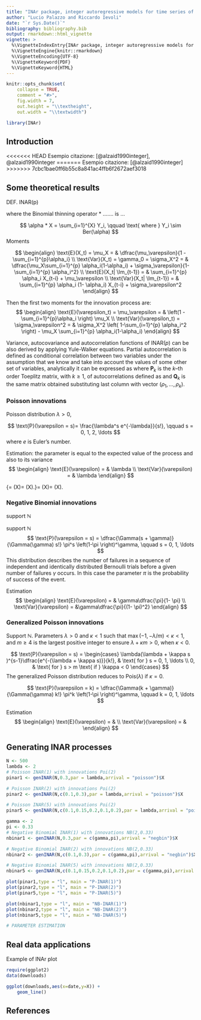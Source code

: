 ```yaml
---
title: "INAr package, integer autoregressive models for time series of counts"
author: "Lucio Palazzo and Riccardo Ievoli"
date: "`r Sys.Date()`"
bibliography: bibliography.bib
output: rmarkdown::html_vignette
vignette: >
  %\VignetteIndexEntry{INAr package, integer autoregressive models for time series of counts}
  %\VignetteEngine{knitr::rmarkdown}
  %\VignetteEncoding{UTF-8}
  %\VignetteKeyword{PDF}
  %\VignetteKeyword{HTML}
---
```


```r
knitr::opts_chunk$set(
    collapse = TRUE,
    comment = "#>",
    fig.width = 7,
    out.height = "\\textheight",
    out.width = "\\textwidth")
```

```r
library(INAr)
```


## Introduction 

<<<<<<< HEAD
Esempio citazione: [@alzaid1990integer], @alzaid1990integer 
=======
Esempio citazione: [@alzaid1990integer] 
>>>>>>> 7cbc1bae0ff6b55c8a841ac4ffb6f2672aef3018


## Some theoretical results

DEF. INAR(p)

\begin{equation}\label{eq:inarp}
X_t = \alpha_1 * X_{t-1} + \cdots + \alpha_p * X_{t-p} + \varepsilon_t
\end{equation}

where the Binomial thinning operator ${*}$ .......
is ...

$$
\alpha * X = \sum_{i=1}^{X} Y_i, \qquad \text{ where } Y_i \sim Ber(\alpha)
$$
Moments 

$$
\begin{align}
\text{E}(X_t) = \mu_X = & \dfrac{\mu_\varepsilon}{1 - \sum_{i=1}^{p}\alpha_i} \\
\text{Var}(X_t) = \gamma_0 = \sigma_X^2 = & \dfrac{\mu_X\sum_{i=1}^{p} \alpha_i(1-\alpha_i) + \sigma_\varepsilon}{1-\sum_{i=1}^{p} \alpha_i^2} \\
\text{E}(X_t| \Im_{t-1}) = & \sum_{i=1}^{p} \alpha_i X_{t-i} + \mu_\varepsilon \\
\text{Var}(X_t| \Im_{t-1}) = & \sum_{i=1}^{p} \alpha_i (1- \alpha_i) X_{t-i} + \sigma_\varepsilon^2
\end{align}
$$

Then the first two moments for the innovation process are:
$$
\begin{align}
\text{E}(\varepsilon_t) = \mu_\varepsilon = & \left(1 - \sum_{i=1}^{p}\alpha_i \right) \mu_X \\
\text{Var}(\varepsilon_t) = \sigma_\varepsilon^2 = &
\sigma_X^2 \left( 1-\sum_{i=1}^{p} \alpha_i^2 \right) - \mu_X \sum_{i=1}^{p} \alpha_i(1-\alpha_i)
\end{align}
$$

Variance, autocovariance and autocorrelation functions of INAR$(p)$ can be also derived by applying Yule-Walker equations.
Partial autocorrelation is defined as conditional correlation between two variables under the assumption that we know and take into account the values of some other set of variables, analytically it can be expressed as
\begin{equation*}
	\phi_k = \mbox{Cov}\big( X_{t} - \mbox{E}(X_t | X_{t-1}, \ldots, X_{t + k-1}),  X_{t-k} - \mbox{E}(X_{t-k} | X_{t-1}, \ldots, X_{t + k-1})\big) = \frac{|\mathbf{Q}_k|}{|\mathbf{P}_k|}
\end{equation*}
where $\mathbf{P}_k$ is the $k$--th order Toeplitz matrix, with $k \geq 1$, of autocorrelations defined as
\begin{equation*}
 \mathbf{P}_k  = 
% \begin{pmatrix}
%  \rho_0 & \rho_1 & \cdots & \rho_{k-1} \\ 
%  \rho_1 & \rho_0 & \cdots & \rho_{k-2} \\ 
%  \vdots & \vdots & \ddots & \vdots \\ 
%  \rho_{k-1} & \rho_{k-2} & \cdots & \rho_0 \\ 
% \end{pmatrix}
% =
\begin{pmatrix}
	1 & \rho_1 & \cdots & \rho_{k-1} \\ 
	\rho_1 & 1 & \cdots & \rho_{k-2} \\ 
	\vdots & \vdots & \ddots & \vdots \\ 
	\rho_{k-1} & \rho_{k-2} & \cdots & 1 \\ 
\end{pmatrix}
\end{equation*}
and $\mathbf{Q}_k$ is the same matrix obtained substituting last column with vector $(\rho_1, \ldots, \rho_k )$.\par\medskip


### Poisson innovations 

Poisson distribution $\lambda >0$,

$$
\text{P}(\varepsilon = s)= \frac{\lambda^s e^{-\lambda}}{s!}, \qquad s = 0, 1, 2, \ldots
$$
where $e$ is Euler's number.

Estimation: the parameter is equal to the expected value of the process and also to its variance
$$
\begin{align}
\text{E}(\varepsilon) = & \lambda \\
\text{Var}(\varepsilon) = & \lambda  
\end{align}
$$

{\displaystyle \lambda =\operatorname {E} (X)=\operatorname {Var} (X).}\lambda =\operatorname {E} (X)=\operatorname {Var} (X).


### Negative Binomial innovations 

support $\mathbb{N}$
<!-- parameters $\gamma \in \mathbb{N}$ and $\beta > 0$ -->
<!-- $$  -->
<!-- \text{P}(\varepsilon = k) = \dfrac{\Gamma(k + \gamma)}{\Gamma(\gamma) k!} \left( \frac{\beta}{1+\beta}\right)^\gamma \left(\frac{1}{1+\beta}\right)^k, \qquad k = 0, 1, 2, \ldots -->
<!-- $$ -->
<!-- this equation expresses the probability of having $k$ successes before $\gamma$ failures and $\beta$ expresses the ratio between the number of failures until the experiment is stopped and the expectation of the process. -->

support $\mathbb{N}$
$$ 
\text{P}(\varepsilon = s) = \dfrac{\Gamma(s + \gamma)}{\Gamma(\gamma) s!} \pi^s \left(1-\pi \right)^\gamma, \qquad s = 0, 1, \ldots
$$
This distribution describes the number of failures in a sequence of independent and identically distributed Bernoulli trials before a given number of failures $\gamma$ occurs. In this case the parameter $\pi$ is the probability of success of the event.

Estimation
$$
\begin{align}
\text{E}(\varepsilon) = & \gamma\dfrac{\pi}{1- \pi} \\
\text{Var}(\varepsilon) = &\gamma\dfrac{\pi}{(1- \pi)^2}
\end{align}
$$


### Generalized Poisson innovations 

Support $\mathbb{N}$.
Parameters $\lambda >0$ and $\kappa < 1$ such that $\max(-1,-\lambda /m) < \kappa < 1$, and $m \geq 4$ is the largest positive integer to ensure $\lambda + \kappa m > 0$, when $\kappa < 0$.

$$ 
\text{P}(\varepsilon = s) =
\begin{cases}
\lambda(\lambda + \kappa s )^{s-1}\dfrac{e^{-(\lambda + \kappa s)}}{k!},  & \text{ for } s = 0, 1, \ldots \\
0, & \text{ for } s > m \text{ if } \kappa < 0 
\end{cases}
$$
The generalized Poisson distribution reduces to Pois($\lambda$) if $\kappa = 0$.

$$ 
\text{P}(\varepsilon = k) = \dfrac{\Gamma(k + \gamma)}{\Gamma(\gamma) k!} \pi^k \left(1-\pi \right)^\gamma, \qquad k = 0, 1, \ldots
$$

Estimation
$$
\begin{align}
\text{E}(\varepsilon) = &   \\
\text{Var}(\varepsilon) = & 
\end{align}
$$


## Generating INAR processes


```r
N <- 500
lambda <- 2
# Poisson INAR(1) with innovations Poi(2)
pinar1 <- genINAR(N,0.3,par = lambda,arrival = "poisson")$X

# Poisson INAR(2) with innovations Poi(2)
pinar2 <- genINAR(N,c(0.1,0.3),par = lambda,arrival = "poisson")$X

# Poisson INAR(5) with innovations Poi(2)
pinar5 <- genINAR(N,c(0.1,0.15,0.2,0.1,0.2),par = lambda,arrival = "poisson")$X

gamma <- 2
pi <- 0.33
# Negative Binomial INAR(1) with innovations NB(2,0.33)
nbinar1 <- genINAR(N,0.3,par = c(gamma,pi),arrival = "negbin")$X

# Negative Binomial INAR(2) with innovations NB(2,0.33)
nbinar2 <- genINAR(N,c(0.1,0.3),par = c(gamma,pi),arrival = "negbin")$X

# Negative Binomial INAR(5) with innovations NB(2,0.33)
nbinar5 <- genINAR(N,c(0.1,0.15,0.2,0.1,0.2),par = c(gamma,pi),arrival = "negbin")$X

plot(pinar1,type = "l", main = "P-INAR(1)")
plot(pinar2,type = "l", main = "P-INAR(2)")
plot(pinar5,type = "l", main = "P-INAR(5)")

plot(nbinar1,type = "l", main = "NB-INAR(1)")
plot(nbinar2,type = "l", main = "NB-INAR(2)")
plot(nbinar5,type = "l", main = "NB-INAR(5)")

# PARAMETER ESTIMATION

```


## Real data applications

Example of INAr plot

```r
require(ggplot2)
data(downloads)

ggplot(downloads,aes(x=date,y=X)) +
    geom_line()
```

## References

